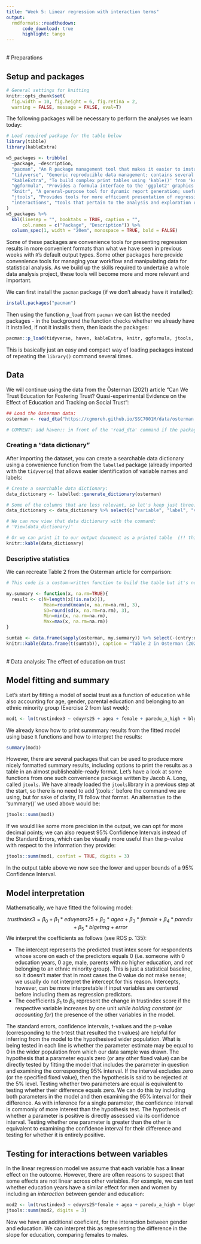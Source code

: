 ```yaml
---
title: "Week 5: Linear regression with interaction terms"
output:
  rmdformats::readthedown:
      code_download: true
      highlight: tango
---
```

<br>
# Preparations

## Setup and packages

```r
# General settings for knitting
knitr::opts_chunk$set(
  fig.width = 10, fig.height = 6, fig.retina = 2,
  warning = FALSE, message = FALSE, eval=T)
```

The following packages will be necessary to perform the analyses we learn today:

```r
# Load required package for the table below
library(tibble)
library(kableExtra)
```

```r
w5_packages <- tribble(
  ~package, ~description,
  "pacman", "An R package management tool that makes it easier to install and load missing packages",
  "tidyverse", "Generic reproducible data management; contains several useful packages, such as haven, ggplot2, dplyr, tidyr, broom, forcats and a port to the %>% pipe operator", 
  "kableExtra", "To build complex print tables using 'kable()' from 'knitr' and the piping syntax from 'magrittr'",
  "ggformula", "Provides a formula interface to the 'ggplot2' graphics package, effectively making the production of graphs much easier",
  "knitr", "A general-purpose tool for dynamic report generation; useful for creating good-looking printed tables and for 'knitting' the print version of the Rmd document",
  "jtools", "Provides tools for more efficient presentation of regression analyses",
  "interactions", "tools that pertain to the analysis and exploration of statistical interactions in the context of regression"
)
w5_packages %>%
  kbl(linesep = "", booktabs = TRUE, caption = "",
      col.names = c("Package", "Description")) %>%
  column_spec(1, width = "20em", monospace = TRUE, bold = FALSE)
```

Some of these packages are convenience tools for presenting regression results in more convenient formats than what we have seen in previous weeks with `R`'s default output types. Some other packages here provide convenience tools for managing your workflow and manipulating data for statistical analysis. As we build up the skills required to undertake a whole data analysis project, these tools will become more and more relevant and important.

We can first install the `pacman` package (if we don't already have it installed):
```r
install.packages("pacman")
```
Then using the function `p_load` from `pacman` we can list the needed packages - in the background the function checks whether we already have it installed, if not it installs them, then loads the packages:

```r
pacman::p_load(tidyverse, haven, kableExtra, knitr, ggformula, jtools, interactions)
```

This is basically just an easy and compact way of loading packages instead of repeating the `library()` command several times.

## Data

We will continue using the data from the Österman (2021) article "Can We Trust Education for Fostering Trust? Quasi-experimental Evidence on the Effect of Education and Tracking on Social Trust":

```r
## Load the Osterman data:
osterman <- read_dta("https://cgmoreh.github.io/SSC7001M/data/osterman.dta")

# COMMENT: add haven:: in front of the 'read_dta' command if the package haven is not already loaded using library()
```

### Creating a "data dictionary"

After importing the dataset, you can create a searchable data dictionary using a convenience function from the `labelled` package (already imported with the `tidyverse`) that allows easier identification of variable names and labels:

```r
# Create a searchable data dictionary:
data_dictionary <- labelled::generate_dictionary(osterman) 

# Some of the columns that are less relevant, so let's keep just three:
data_dictionary <- data_dictionary %>% select(c("variable", "label", "value_labels"))

# We can now view that data dictionary with the command:
# 'View(data_dictionary)'

# Or we can print it to our output document as a printed table  (!! this is just as example - for datasets with many variables this is impractical, and anyway it is more convenient to also use the search functionality available if we open and View the data_dictionary object itself):
knitr::kable(data_dictionary)
```

### Descriptive statistics

We can recreate Table 2 from the Osterman article for comparison:

```r
# This code is a custom-written function to build the table but it's not the most user-friendly way of doing it; there are user-written packages that can be used, so there is no reason to dissect this code

my.summary <- function(x, na.rm=TRUE){
  result <- c(N=length(x[!is.na(x)]),
              Mean=round(mean(x, na.rm=na.rm), 3),
              SD=round(sd(x, na.rm=na.rm), 3),
              Min=min(x, na.rm=na.rm),
              Max=max(x, na.rm=na.rm))
}

sumtab <- data.frame(sapply(osterman, my.summary)) %>% select(-(cntry:dweight))
knitr::kable(data.frame(t(sumtab)), caption = "Table 2 in Österman (2021)")
```

<br>
# Data analysis: The effect of education on trust

## Model fitting and summary

Let's start by fitting a model of social trust as a function of education while also accounting for age, gender, parental education and belonging to an ethnic minority group (Exercise 2 from last week):

```r
mod1 <- lm(trustindex3 ~ eduyrs25 + agea + female + paredu_a_high + blgetmg_d, data = osterman)
```

We already know how to print summmary results from the fitted model using base `R` functions and how to interpret the results:

```r
summary(mod1)
```
However, there are several packages that can be used to produce more nicely formatted summary results, including options to print the results as a table in an almost publisheable-ready format. Let's have a look at some functions from one such convenience package written by Jacob A. Long, called `jtools`. We have already loaded the `jtools`library in a previous step at the start, so there is no need to add 'jtools::' before the command we are using, but for sake of clarity, I'll follow that format. An alternative to the 'summary()' we used above would be:

```r
jtools::summ(mod1)
```
If we would like some more precision in the output, we can opt for more decimal points; we can also request 95% Confidence Intervals instead of the Standard Errors, which can be visually more useful than the p-value with respect to the information they provide:
```r
jtools::summ(mod1, confint = TRUE, digits = 3)
```
In the output table above we now see the lower and upper bounds of a 95% Confidence Interval.

## Model interpretation

Mathematically, we have fitted the following model:

$$ trustindex3=\beta_0+\beta_1*eduyears25+\beta_2*agea+\beta_3*female+\beta_4*{paredu}+\beta_5*{blgetmg}+error $$
We interpret the coefficients as follows (see ROS p. 135):

- The intercept represents the predicted trust intex score for respondents whose score on each of the predictors equals 0 (i.e. someone with 0 education years, 0 age, male, parents with *no* higher education, and *not* belonging to an ethnic minority group). This is just a statistical baseline, so it doesn't mater that in most cases the 0 value do not make sense; we usually do not interpret the intercept for this reason. Intercepts, however, can be more interpretable if input variables are centered before including them as regression predictors.
- The coefficients $\beta_1$ to $\beta_5$ represent the change in trustindex score if the respective variable increases by one unit *while holding constant* (or *accounting for*) the presence of the other variables in the model.

The standard errors, confidence intervals, t-values and the p-value (corresponding to the t-test that resulted the t-values) are helpful for inferring from the model to the hypothesised wider population. What is being tested in each line is whether the parameter estimate may be equal to 0 in the wider population from which our data sample was drawn.
The hypothesis that a parameter equals zero (or any other fixed value) can be directly tested by fitting the model that includes the parameter in question and examining the corresponding 95% interval. If the interval excludes zero (or the specified fixed value), then the hypothesis is said to be rejected at the 5% level.
Testing whether two parameters are equal is equivalent to testing whether their difference equals
zero. We can do this by including both parameters in the model and then examining the 95% interval for their difference. As with inference for a single parameter, the confidence interval is commonly of more interest than the hypothesis test. 
The hypothesis of whether a parameter is positive is directly assessed via its confidence interval. Testing whether one parameter is greater than the other is equivalent to examining the confidence interval for their difference and testing for whether it is entirely positive.

## Testing for interactions between variables

In the linear regression model we assume that each variable has a linear effect on the outcome. However, there are often reasons to suspect that some effects are not linear across other variables. For example, we can test whether education years have a similar effect for men and women by including an *interaction* between gender and education:

```r
mod2 <- lm(trustindex3 ~ eduyrs25*female + agea + paredu_a_high + blgetmg_d, data = osterman)
jtools::summ(mod2, digits = 3)
```
Now we have an additional coeficient, for the interaction between gender and education. We can interpret this as representing the difference in the slope for education, comparing females to males.

